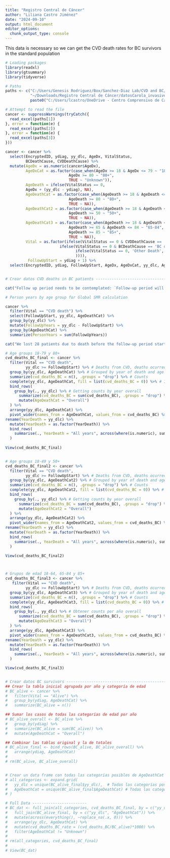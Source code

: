 ```yaml
---
title: "Registro Central de Cáncer"
author: "Liliana Castro Jiménez"
date: "2024-09-10"
output: html_document
editor_options: 
  chunk_output_type: console
---
```


This data is necessary so we can get the CVD death rates for BC survivors
in the standard population

```r
# Loading packages
library(readxl)
library(gtsummary)
library(tidyverse)
```



```r
# Paths
paths <- c("C:/Users/Genesis Rodriguez/Box/Sanchez-Diaz Lab/CVD and BC/Registro Central de Cáncer/Data/datosCarola_invasive_seq0&1_NoID.xlsx",
           "~/Downloads/Registro Central de Cáncer/datosCarola_invasive_seq0&1_NoID.xlsx",
           paste0("C:/Users/lcastro/OneDrive - Centro Comprensivo de Cancer UPR/projects_shared/BBC/Project_Dra. Carola/Data/Registro Central de Cáncer/datosCarola_invasive_seq0&1_NoID.xlsx"))

# Attempt to read the file
cancer <- suppressWarnings(tryCatch({
  read_excel(paths[1])
}, error = function(e) {
  read_excel(paths[2])
}, error = function(e) {
  read_excel(paths[3])
}))

cancer <- cancer %>% 
  select(EncryptedID, ydiag, yy_dlc, AgeDx, VitalStatus, 
         BCDeathCause, CVDDeathCause) %>% 
  mutate(AgeDx = as.numeric(cancer$AgeDx),
         AgeDxCat = as.factor(case_when(AgeDx >= 18 & AgeDx <= 79 ~ "18-79",
                            AgeDx >= 80 ~ "80+",
                            TRUE ~ "Unknown")),
         AgeDeath = ifelse(VitalStatus == 0,
         AgeDx + (yy_dlc - ydiag), NA),
         AgeDeathCat = as.factor(case_when(AgeDeath >= 18 & AgeDeath <= 79 ~ "18-79",
                            AgeDeath >= 80 ~ "80+",
                            TRUE ~ NA)),
         AgeDeathCat2 = as.factor(case_when(AgeDeath >= 18 & AgeDeath <= 49 ~ "18-49",
                            AgeDeath >= 50 ~ "50+",
                            TRUE ~ NA)),
         AgeDeathCat3 = as.factor(case_when(AgeDeath >= 18 & AgeDeath <= 64 ~ "18-64",
                            AgeDeath >= 65 & AgeDeath <= 84 ~ "65-84",
                            AgeDeath >= 85 ~ "85+",
                            TRUE ~ NA)),
         Vital = as.factor(ifelse(VitalStatus == 0 & CVDDeathCause == 'CVD death','CVD death', 
                        ifelse(VitalStatus == 0 & BCDeathCause == 'BC death', 'BC death', 
                               ifelse(VitalStatus == 0, 'Other Death', 'Alive'
                               )))),
          FollowUpStart = ydiag + 1) %>% 
  select(EncryptedID, ydiag, FollowUpStart, AgeDx, AgeDxCat, yy_dlc, AgeDeath, AgeDeathCat, AgeDeathCat2, AgeDeathCat3, Vital)


# Crear datos CVD deaths in BC patients -----------------------------------------------

cat("Follow up period needs to be contemplated: `Follow-up period will be defined beginning 1 year after their first primary BC diagnosis (to estimate treatment completion) until date of last contact, death, or end up study period (December 31, 2020), whichever came first.`")

# Person years by age group for Global SMR calculation

cancer %>%
  filter(Vital == "CVD death") %>%
  select(FollowUpStart, yy_dlc, AgeDeathCat) %>%
  group_by(yy_dlc) %>%
  mutate(FollowUpYears = yy_dlc - FollowUpStart) %>%
  group_by(AgeDeathCat) %>%
  summarize(PersonYears = sum(FollowUpYears))

cat("We lost 28 patients due to death before the follow-up period started")

# Age groups 18-79 y 80+
cvd_deaths_BC_final <- cancer %>%
  filter(Vital == "CVD death",
         yy_dlc >= FollowUpStart) %>% # Deaths from CVD, deaths ocurred in the follow-up period
  group_by(yy_dlc, AgeDeathCat) %>% # Grouped by year of death and age group
  summarize(cvd_deaths_BC = n(), .groups = "drop") %>% # Counts
  complete(yy_dlc, AgeDeathCat, fill = list(cvd_deaths_BC = 0)) %>% # Including 0s
  bind_rows(
    group_by(., yy_dlc) %>% # Getting counts by year overall
      summarize(cvd_deaths_BC = sum(cvd_deaths_BC), .groups = "drop") %>%
      mutate(AgeDeathCat = "Overall")
  ) %>%
  arrange(yy_dlc, AgeDeathCat) %>%
  pivot_wider(names_from = AgeDeathCat, values_from = cvd_deaths_BC) %>% # Wide table by age group
rename(YearDeath = yy_dlc) %>% 
  mutate(YearDeath = as.factor(YearDeath)) %>%
  bind_rows(
    summarise(., YearDeath = "All years", across(where(is.numeric), sum, na.rm = TRUE))
  )
  
View(cvd_deaths_BC_final)


# Age groups 18-49 y 50+
cvd_deaths_BC_final2 <- cancer %>%
  filter(Vital == "CVD death",
         yy_dlc >= FollowUpStart) %>% # Deaths from CVD, deaths ocurred in the follow-up period
  group_by(yy_dlc, AgeDeathCat2) %>% # Grouped by year of death and age group
  summarize(cvd_deaths_BC = n(), .groups = "drop") %>% # Counts
  complete(yy_dlc, AgeDeathCat2, fill = list(cvd_deaths_BC = 0)) %>% # Including 0s
  bind_rows(
    group_by(., yy_dlc) %>% # Getting counts by year overall
      summarize(cvd_deaths_BC = sum(cvd_deaths_BC), .groups = "drop") %>%
      mutate(AgeDeathCat2 = "Overall")
  ) %>%
  arrange(yy_dlc, AgeDeathCat2) %>%
  pivot_wider(names_from = AgeDeathCat2, values_from = cvd_deaths_BC) %>% # Wide table by age group
rename(YearDeath = yy_dlc) %>% 
  mutate(YearDeath = as.factor(YearDeath)) %>%
  bind_rows(
    summarise(., YearDeath = "All years", across(where(is.numeric), sum, na.rm = TRUE))
  )

View(cvd_deaths_BC_final2)



# Grupos de edad 18-64, 65-84 y 85+
cvd_deaths_BC_final3 <- cancer %>%
   filter(Vital == "CVD death",
         yy_dlc >= FollowUpStart) %>% # Deaths from CVD, deaths ocurred in the follow-up period
  group_by(yy_dlc, AgeDeathCat3) %>% # Grouped by year of death and age group
  summarize(cvd_deaths_BC = n(), .groups = "drop") %>% # Counts
  complete(yy_dlc, AgeDeathCat3, fill = list(cvd_deaths_BC = 0)) %>% # Including 0s
  bind_rows(
    group_by(., yy_dlc) %>% # Obtener counts por año overall
      summarize(cvd_deaths_BC = sum(cvd_deaths_BC), .groups = "drop") %>%
      mutate(AgeDeathCat3 = "Overall")
  ) %>%
  arrange(yy_dlc, AgeDeathCat3) %>%
  pivot_wider(names_from = AgeDeathCat3, values_from = cvd_deaths_BC) %>% # Wide table by age group
rename(YearDeath = yy_dlc) %>% 
  mutate(YearDeath = as.factor(YearDeath)) %>%
  bind_rows(
    summarise(., YearDeath = "All years", across(where(is.numeric), sum, na.rm = TRUE))
  )

View(cvd_deaths_BC_final3)


# Crear datos BC survivors ------------------------------------------------------------
## Crear la tabla inicial agrupada por año y categoría de edad
# BC_alive <- cancer %>%
#   filter(Vital == "Alive") %>% 
#   group_by(ydiag, AgeDeathCat) %>% 
#   summarize(BC_alive = n()) 

## Sumar los casos de todas las categorías de edad por año
# BC_alive_overall <- BC_alive %>%
#   group_by(ydiag) %>%
#   summarize(BC_alive = sum(BC_alive)) %>%
#   mutate(AgeDeathCat = "Overall") 

## Combinar las tablas original y la de totales
# BC_alive_final <- bind_rows(BC_alive, BC_alive_overall) %>%
#   arrange(ydiag, AgeDeathCat)
# 
# rm(BC_alive, BC_alive_overall)


# Crear un data frame con todas las categorías posibles de AgeDeathCat
# all_categories <- expand.grid(
#   yy_dlc = unique(BC_alive_final$yy_dlc),  # Todas las categorías posibles de yy_dlc
#   AgeDeathCat = unique(BC_alive_final$AgeDeathCat) # Todas las categorías posibles de AgeDeathCat
# )

# Full Data ------------------------
# BC_dat <- full_join(all_categories, cvd_deaths_BC_final, by = c("yy_dlc", "AgeDeathCat")) %>%
#   full_join(BC_alive_final, by = c("yy_dlc", "AgeDeathCat")) %>%
#   mutate(across(everything(), ~replace_na(.x, 0))) %>%
#   arrange(yy_dlc, AgeDeathCat) %>% 
#   mutate(cvd_deaths_BC_rate = (cvd_deaths_BC/BC_alive)*1000) %>% 
#   filter(AgeDeathCat != "Unknown")
# 
# rm(all_categories, cvd_deaths_BC_final)
# 
# View(BC_dat)
```


